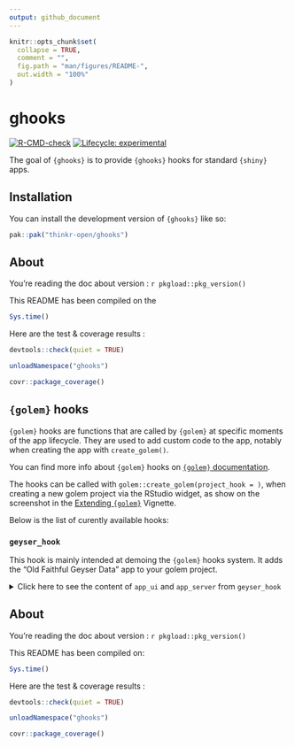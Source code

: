 ```yaml
---
output: github_document
---
```


<!-- README.md is generated from README.Rmd. Please edit that file -->

```r
knitr::opts_chunk$set(
  collapse = TRUE,
  comment = "",
  fig.path = "man/figures/README-",
  out.width = "100%"
)
```

# ghooks

<!-- badges: start -->
[![R-CMD-check](https://github.com/ThinkR-open/ghooks/actions/workflows/R-CMD-check.yaml/badge.svg)](https://github.com/ThinkR-open/ghooks/actions/workflows/R-CMD-check.yaml)
[![Lifecycle: experimental](https://img.shields.io/badge/lifecycle-experimental-orange.svg)](https://lifecycle.r-lib.org/articles/stages.html#experimental)
<!-- badges: end -->

The goal of `{ghooks}` is to provide `{ghooks}` hooks for standard `{shiny}` apps.

## Installation

You can install the development version of `{ghooks}` like so:

``` r
pak::pak("thinkr-open/ghooks")
```

## About

You're reading the doc about version : `r pkgload::pkg_version()`

This README has been compiled on the

```r
Sys.time()
```

Here are the test & coverage results :

```r
devtools::check(quiet = TRUE)
```

```r
unloadNamespace("ghooks")
```

```r
covr::package_coverage()
```

## `{golem}` hooks

`{golem}` hooks are functions that are called by `{golem}` at specific moments of the app lifecycle.
They are used to add custom code to the app, notably when creating the app with `create_golem()`.

You can find more info about `{golem}` hooks on [`{golem}` documentation](https://thinkr-open.github.io/golem/articles/f_extending_golem.html).

The hooks can be called with `golem::create_golem(project_hook = )`, when creating a new golem project via the RStudio widget, as show on the screenshot in the [Extending `{golem}`](https://thinkr-open.github.io/golem/articles/f_extending_golem.html#defining-your-own-project_hook) Vignette.

Below is the list of curently available hooks:

### `geyser_hook`

This hook is mainly intended at demoing the `{golem}` hooks system.
It adds the "Old Faithful Geyser Data" app to your golem project.

<details>
<summary>Click here to see the content of `app_ui` and `app_server` from `geyser_hook`</summary>

```r
pth <- tempfile(pattern = "geyser")
old_wd <- getwd()
unlink(pth, recursive = TRUE)
golem::create_golem(
  pth,
  project_hook = ghooks::geyser_hook,
  open = FALSE
)
```


```r
cat(
  readLines(
    file.path(pth, "R", "app_ui.R")
  ),
  sep = "\n"
)
```

```r
cat(
  readLines(
    file.path(pth, "R", "app_server.R")
  ),
  sep = "\n"
)
```

</details>

## About

You're reading the doc about version : `r pkgload::pkg_version()`

This README has been compiled on:

```r
Sys.time()
```

Here are the test & coverage results :

```r
devtools::check(quiet = TRUE)
```

```r
unloadNamespace("ghooks")
```

```r
covr::package_coverage()
```


